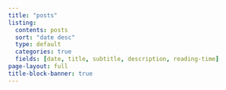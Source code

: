 ```yaml
---
title: "posts"
listing:
  contents: posts
  sort: "date desc"
  type: default
  categories: true
  fields: [date, title, subtitle, description, reading-time]
page-layout: full
title-block-banner: true
---
```


